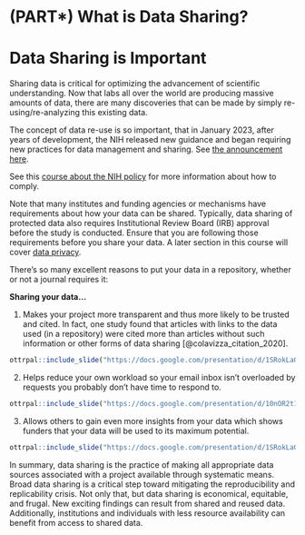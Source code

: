 # (PART\*) What is Data Sharing? {-}

# Data Sharing is Important

Sharing data is critical for optimizing the advancement of scientific understanding. Now that labs all over the world are producing massive amounts of data, there are many discoveries that can be made by simply re-using/re-analyzing this existing data.

The concept of data re-use is so important, that in January 2023, after years of development, the NIH released new guidance and began requiring new practices for data management and sharing. See [the announcement here](https://grants.nih.gov/grants/guide/notice-files/NOT-OD-21-013.html).


See this [course about the NIH policy](https://hutchdatascience.org/NIH_Data_Sharing/) for more information about how to comply.

<div class = "warning">
Note that many institutes and funding agencies or mechanisms have requirements about how your data can be shared. Typically, data sharing of protected data also requires Institutional Review Board (IRB) approval before the study is conducted. Ensure that you are following those requirements before you share your data. A later section in this course will cover [data privacy](https://hutchdatascience.org/Proactive_Data_Management_and_Sharing/data-privacy.html).
</div>

There's so many excellent reasons to put your data in a repository, whether or not a journal requires it:  

**Sharing your data...**  

1. Makes your project more transparent and thus more likely to be trusted and cited. In fact, one study found that articles with links to the data used (in a repository) were cited more than articles without such information or other forms of data sharing [@colavizza_citation_2020].

```r
ottrpal::include_slide("https://docs.google.com/presentation/d/1SRokLaGAc2hiwJSN26FHE0ZEEhPr3KQdyMICic8kAcs/edit#slide=id.g117c57cc481_0_636")
```

2. Helps reduce your own workload so your email inbox isn't overloaded by requests you probably don't have time to respond to.

```r
ottrpal::include_slide("https://docs.google.com/presentation/d/10nOR2t1-F0E01fItN_l8uYRWslH2PmebPvhQzCBeCPM/edit?slide=id.g35294cebb05_0_0#slide=id.g35294cebb05_0_0")
```

3. Allows others to gain even more insights from your data which shows funders that your data will be used to its maximum potential.

```r
ottrpal::include_slide("https://docs.google.com/presentation/d/1SRokLaGAc2hiwJSN26FHE0ZEEhPr3KQdyMICic8kAcs/edit#slide=id.g117c57cc481_1_37")
```

In summary, data sharing is the practice of making all appropriate data sources associated with a project available through systematic means. Broad data sharing is a critical step toward mitigating the reproducibility and replicability crisis. Not only that, but data sharing is economical, equitable, and frugal. New exciting findings can result from shared and reused data. Additionally, institutions and individuals with less resource availability can benefit from access to shared data.
